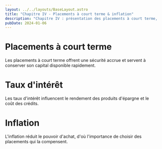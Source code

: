 ```yaml
---
layout: ../../layouts/BaseLayout.astro
title: "Chapitre IV - Placements à court terme & inflation"
description: "Chapitre IV : présentation des placements à court terme, des taux d'intérêt et de l'effet de l'inflation."
pubDate: 2024-01-06
---
```


# Placements à court terme
Les placements à court terme offrent une sécurité accrue et servent à conserver son capital disponible rapidement.

# Taux d'intérêt
Les taux d'intérêt influencent le rendement des produits d'épargne et le coût des crédits.

# Inflation
L'inflation réduit le pouvoir d'achat, d'où l'importance de choisir des placements qui la compensent.
